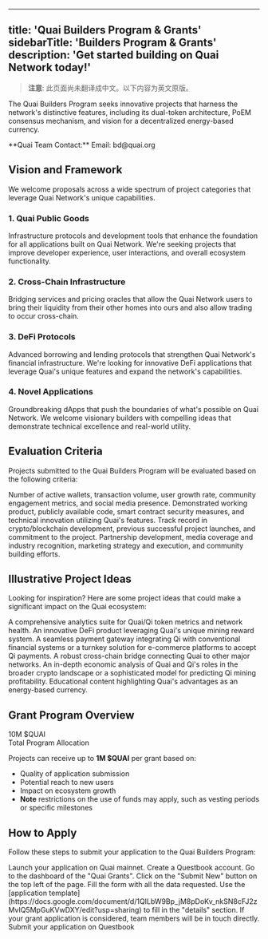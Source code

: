 <!-- AUTO-GENERATED-CONTENT:START (ENGLISH-COPY) -->
---
title: 'Quai Builders Program & Grants'
sidebarTitle: 'Builders Program & Grants'
description: 'Get started building on Quai Network today!'
---

> **注意**: 此页面尚未翻译成中文。以下内容为英文原版。

The Quai Builders Program seeks innovative projects that harness the network's distinctive features, including its dual-token architecture, PoEM consensus mechanism, and vision for a decentralized energy-based currency.

<Note>
  **Quai Team Contact:** Email: bd@quai.org
</Note>

## Vision and Framework

We welcome proposals across a wide spectrum of project categories that leverage Quai Network's unique capabilities.

### 1. Quai Public Goods
Infrastructure protocols and development tools that enhance the foundation for all applications built on Quai Network. We're seeking projects that improve developer experience, user interactions, and overall ecosystem functionality.

### 2. Cross-Chain Infrastructure
Bridging services and pricing oracles that allow the Quai Network users to bring their liquidity from their other homes into ours and also allow trading to occur cross-chain.

### 3. DeFi Protocols
Advanced borrowing and lending protocols that strengthen Quai Network's financial infrastructure. We're looking for innovative DeFi applications that leverage Quai's unique features and expand the network's capabilities.

### 4. Novel Applications
Groundbreaking dApps that push the boundaries of what's possible on Quai Network. We welcome visionary builders with compelling ideas that demonstrate technical excellence and real-world utility.

## Evaluation Criteria

Projects submitted to the Quai Builders Program will be evaluated based on the following criteria:

<CardGroup>
  <Card title="User Adoption & Engagement" icon="users">
    Number of active wallets, transaction volume, user growth rate, community engagement metrics, and social media presence.
  </Card>
  <Card title="Technical Implementation" icon="code">
    Demonstrated working product, publicly available code, smart contract security measures, and technical innovation utilizing Quai's features.
  </Card>
  <Card title="Team Assessment" icon="people-group">
    Track record in crypto/blockchain development, previous successful project launches, and commitment to the project.
  </Card>
  <Card title="Market Presence" icon="chart-line">
    Partnership development, media coverage and industry recognition, marketing strategy and execution, and community building efforts.
  </Card>
</CardGroup>

## Illustrative Project Ideas

Looking for inspiration? Here are some project ideas that could make a significant impact on the Quai ecosystem:

<CardGroup cols={2}>
  <Card title="Analytics and Insights" icon="chart-simple">
    A comprehensive analytics suite for Quai/Qi token metrics and network health.
  </Card>
  <Card title="DeFi Innovations" icon="coins">
    An innovative DeFi product leveraging Quai's unique mining reward system.
  </Card>
  <Card title="Payment Solutions" icon="credit-card">
    A seamless payment gateway integrating Qi with conventional financial systems or a turnkey solution for e-commerce platforms to accept Qi payments.
  </Card>
  <Card title="Cross-Chain Integration" icon="link">
    A robust cross-chain bridge connecting Quai to other major networks.
  </Card>
  <Card title="Economic Analysis" icon="magnifying-glass-chart">
    An in-depth economic analysis of Quai and Qi's roles in the broader crypto landscape or a sophisticated model for predicting Qi mining profitability.
  </Card>
  <Card title="Educational Content" icon="graduation-cap">
    Educational content highlighting Quai's advantages as an energy-based currency.
  </Card>
</CardGroup>

## Grant Program Overview

<div className="flex items-center justify-center p-6 bg-red-50 rounded-lg mb-6">
  <div className="text-center">
    <div className="text-3xl font-bold text-red-600 mb-2">10M $QUAI</div>
    <div className="text-lg">Total Program Allocation</div>
  </div>
</div>

Projects can receive up to **1M $QUAI** per grant based on:

- Quality of application submission
- Potential reach to new users 
- Impact on ecosystem growth
- **Note** restrictions on the use of funds may apply, such as vesting periods or specific milestones

## How to Apply

Follow these steps to submit your application to the Quai Builders Program:

<Steps>
  <Step title="Launch Application">
    Launch your application on Quai mainnet.
  </Step>
  <Step title="Create Account">
    Create a Questbook account.
  </Step>
  <Step title="Access Dashboard">
    Go to the dashboard of the "Quai Grants".
  </Step>
  <Step title="Submit New Application">
    Click on the "Submit New" button on the top left of the page.
  </Step>
  <Step title="Complete Form">
    Fill the form with all the data requested.
  </Step>
  <Step title="Use Template">
    Use the [application template](https://docs.google.com/document/d/1QILbW9Bp_jM8pDoKv_nkSN8cFJ2zMvIQ5MpGuKVwDXY/edit?usp=sharing) to fill in the "details" section.
  </Step>
  <Step title="Await Response">
    If your grant application is considered, team members will be in touch directly.
  </Step>
</Steps>

<Card title="Ready to Apply?" icon="rocket" href="https://questbook.app/dashboard/?grantId=66b26b564a88e5bd2a0f936d&chainId=10&role=admin&proposalId=67d1acf446da2f90ccd285b9">
  Submit your application on Questbook
</Card>